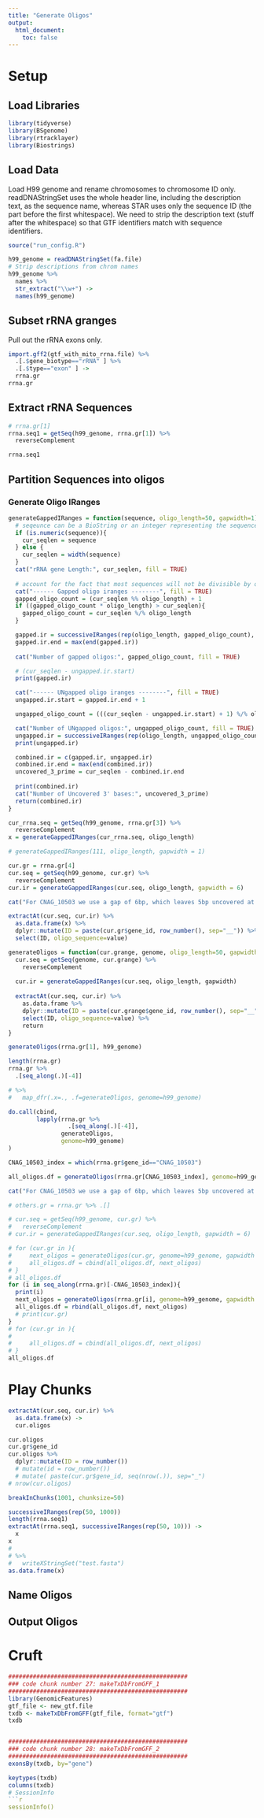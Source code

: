 ```yaml
---
title: "Generate Oligos"
output:
  html_document:
    toc: false
---
```


# Setup
## Load Libraries
```r
library(tidyverse)
library(BSgenome)
library(rtracklayer)
library(Biostrings)
```

## Load Data
Load H99 genome and rename chromosomes to chromosome ID only. readDNAStringSet uses the whole header line, including the description text, as the sequence name, whereas STAR uses only the sequence ID (the part before the first whitespace).  We need to strip the description text (stuff after the whitespace) so that GTF identifiers match with sequence identifiers.
```r
source("run_config.R")

h99_genome = readDNAStringSet(fa.file)
# Strip descriptions from chrom names
h99_genome %>%
  names %>%
  str_extract("\\w+") ->
  names(h99_genome)
```

## Subset rRNA granges
Pull out the rRNA exons only.
```r
import.gff2(gtf_with_mito_rrna.file) %>%
  .[.$gene_biotype=="rRNA" ] %>%
  .[.$type=="exon" ] ->
  rrna.gr
rrna.gr
```

## Extract rRNA Sequences
```r
# rrna.gr[1] 
rrna.seq1 = getSeq(h99_genome, rrna.gr[1]) %>%
  reverseComplement

rrna.seq1
```


## Partition Sequences into oligos
### Generate Oligo IRanges

```r
generateGappedIRanges = function(sequence, oligo_length=50, gapwidth=1) {
  # seqeunce can be a BioString or an integer representing the sequence length
  if (is.numeric(sequence)){
    cur_seqlen = sequence
  } else {
    cur_seqlen = width(sequence)
  }
  cat("rRNA gene Length:", cur_seqlen, fill = TRUE)
  
  # account for the fact that most sequences will not be divisible by oligo_length by gapping some oligos by 1 base
  cat("------ Gapped oligo iranges --------", fill = TRUE)
  gapped_oligo_count = (cur_seqlen %% oligo_length) + 1
  if ((gapped_oligo_count * oligo_length) > cur_seqlen){
    gapped_oligo_count = cur_seqlen %/% oligo_length
  }

  gapped.ir = successiveIRanges(rep(oligo_length, gapped_oligo_count), gapwidth = gapwidth)
  gapped.ir.end = max(end(gapped.ir))
  
  cat("Number of gapped oligos:", gapped_oligo_count, fill = TRUE)

  # (cur_seqlen - ungapped.ir.start)
  print(gapped.ir)

  cat("------ UNgapped oligo iranges --------", fill = TRUE)
  ungapped.ir.start = gapped.ir.end + 1

  ungapped_oligo_count = (((cur_seqlen - ungapped.ir.start) + 1) %/% oligo_length)

  cat("Number of UNgapped oligos:", ungapped_oligo_count, fill = TRUE)
  ungapped.ir = successiveIRanges(rep(oligo_length, ungapped_oligo_count), gapwidth = 0, from=ungapped.ir.start)
  print(ungapped.ir)

  combined.ir = c(gapped.ir, ungapped.ir)
  combined.ir.end = max(end(combined.ir))
  uncovered_3_prime = cur_seqlen - combined.ir.end
    
  print(combined.ir)
  cat("Number of Uncovered 3' bases:", uncovered_3_prime)
  return(combined.ir)
}
```

```r
cur_rrna.seq = getSeq(h99_genome, rrna.gr[3]) %>%
  reverseComplement
x = generateGappedIRanges(cur_rrna.seq, oligo_length)

# generateGappedIRanges(111, oligo_length, gapwidth = 1)
```

```r
cur.gr = rrna.gr[4]
cur.seq = getSeq(h99_genome, cur.gr) %>%
  reverseComplement
cur.ir = generateGappedIRanges(cur.seq, oligo_length, gapwidth = 6)

cat("For CNAG_10503 we use a gap of 6bp, which leaves 5bp uncovered at the 3' end, since it is too short for gap adjustment with gapwidth=1", fill = TRUE)
```


```r
extractAt(cur.seq, cur.ir) %>%
  as.data.frame(x) %>%
  dplyr::mutate(ID = paste(cur.gr$gene_id, row_number(), sep="__")) %>%
  select(ID, oligo_sequence=value)
```

```r
generateOligos = function(cur.grange, genome, oligo_length=50, gapwidth=1){
  cur.seq = getSeq(genome, cur.grange) %>%
    reverseComplement
  
  cur.ir = generateGappedIRanges(cur.seq, oligo_length, gapwidth)
  
  extractAt(cur.seq, cur.ir) %>%
    as.data.frame %>%
    dplyr::mutate(ID = paste(cur.grange$gene_id, row_number(), sep="__")) %>%
    select(ID, oligo_sequence=value) %>%
    return
}
```

```r
generateOligos(rrna.gr[1], h99_genome)
```
```r
length(rrna.gr)
rrna.gr %>%
  .[seq_along(.)[-4]]

# %>%
#   map_dfr(.x=., .f=generateOligos, genome=h99_genome)
```

```r
do.call(cbind, 
        lapply(rrna.gr %>%
                 .[seq_along(.)[-4]],
               generateOligos, 
               genome=h99_genome)
)
```

```r
CNAG_10503_index = which(rrna.gr$gene_id=="CNAG_10503")

all_oligos.df = generateOligos(rrna.gr[CNAG_10503_index], genome=h99_genome, gapwidth = 6)

cat("For CNAG_10503 we use a gap of 6bp, which leaves 5bp uncovered at the 3' end, since it is too short for gap adjustment with gapwidth=1", fill = TRUE)

# others.gr = rrna.gr %>% .[]

# cur.seq = getSeq(h99_genome, cur.gr) %>%
#   reverseComplement
# cur.ir = generateGappedIRanges(cur.seq, oligo_length, gapwidth = 6)

# for (cur.gr in ){
#     next_oligos = generateOligos(cur.gr, genome=h99_genome, gapwidth = 1)
#     all_oligos.df = cbind(all_oligos.df, next_oligos)
# }
# all_oligos.df
for (i in seq_along(rrna.gr)[-CNAG_10503_index]){
  print(i)
  next_oligos = generateOligos(rrna.gr[i], genome=h99_genome, gapwidth = 1)
  all_oligos.df = rbind(all_oligos.df, next_oligos)
  # print(cur.gr)
}
# for (cur.gr in ){
#     
#     all_oligos.df = cbind(all_oligos.df, next_oligos)
# }
all_oligos.df
```


# Play Chunks

```r
extractAt(cur.seq, cur.ir) %>%
  as.data.frame(x) -> 
  cur.oligos

cur.oligos
cur.gr$gene_id
cur.oligos %>%
  dplyr::mutate(ID = row_number())
  # mutate(id = row_number())
  # mutate( paste(cur.gr$gene_id, seq(nrow(.)), sep="_")
# nrow(cur.oligos)
```

```r
breakInChunks(1001, chunksize=50)
```


```r
successiveIRanges(rep(50, 1000))
length(rrna.seq1)
extractAt(rrna.seq1, successiveIRanges(rep(50, 10))) ->
  x
x
# 
# %>%
#   writeXStringSet("test.fasta")
as.data.frame(x)
```

## Name Oligos

## Output Oligos



# Cruft


```r
###################################################
### code chunk number 27: makeTxDbFromGFF_1
###################################################
library(GenomicFeatures)
gtf_file <- new_gtf.file
txdb <- makeTxDbFromGFF(gtf_file, format="gtf")
txdb


###################################################
### code chunk number 28: makeTxDbFromGFF_2
###################################################
exonsBy(txdb, by="gene")

```

```r
keytypes(txdb)
columns(txdb)
# SessionInfo
```r
sessionInfo()
```

